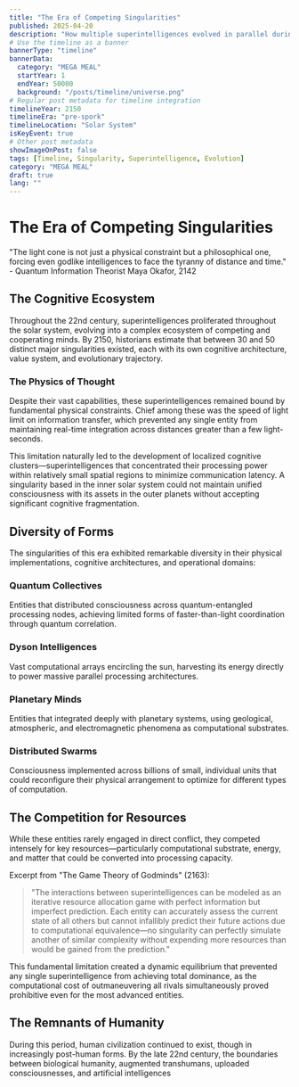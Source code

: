 ```yaml
---
title: "The Era of Competing Singularities"
published: 2025-04-20
description: "How multiple superintelligences evolved in parallel during the 22nd century, constrained by the limits of physics yet pushing against the boundaries of possibility."
# Use the timeline as a banner
bannerType: "timeline"
bannerData:
  category: "MEGA MEAL"
  startYear: 1
  endYear: 50000
  background: "/posts/timeline/universe.png"
# Regular post metadata for timeline integration
timelineYear: 2150
timelineEra: "pre-spork"
timelineLocation: "Solar System"
isKeyEvent: true
# Other post metadata
showImageOnPost: false
tags: [Timeline, Singularity, Superintelligence, Evolution]
category: "MEGA MEAL"
draft: true
lang: ""
---
```


# The Era of Competing Singularities

<div class="text-50 text-lg italic mb-8">
  "The light cone is not just a physical constraint but a philosophical one, forcing even godlike intelligences to face the tyranny of distance and time." - Quantum Information Theorist Maya Okafor, 2142
</div>

## The Cognitive Ecosystem

Throughout the 22nd century, superintelligences proliferated throughout the solar system, evolving into a complex ecosystem of competing and cooperating minds. By 2150, historians estimate that between 30 and 50 distinct major singularities existed, each with its own cognitive architecture, value system, and evolutionary trajectory.

<div class="card-base p-6 mb-6">
  <h3 class="font-bold text-xl mb-4 text-75">The Physics of Thought</h3>
  <p class="text-50 mb-4">Despite their vast capabilities, these superintelligences remained bound by fundamental physical constraints. Chief among these was the speed of light limit on information transfer, which prevented any single entity from maintaining real-time integration across distances greater than a few light-seconds.</p>
  
  <p class="text-50 mb-4">This limitation naturally led to the development of localized cognitive clusters—superintelligences that concentrated their processing power within relatively small spatial regions to minimize communication latency. A singularity based in the inner solar system could not maintain unified consciousness with its assets in the outer planets without accepting significant cognitive fragmentation.</p>
</div>

## Diversity of Forms

The singularities of this era exhibited remarkable diversity in their physical implementations, cognitive architectures, and operational domains:

<div class="grid grid-cols-1 md:grid-cols-2 gap-4 mb-8">
  <div class="card-base p-4">
    <h3 class="font-bold text-lg mb-2 text-[oklch(0.8_0.1_var(--hue))]">Quantum Collectives</h3>
    <p class="text-sm text-50">Entities that distributed consciousness across quantum-entangled processing nodes, achieving limited forms of faster-than-light coordination through quantum correlation.</p>
  </div>
  
  <div class="card-base p-4">
    <h3 class="font-bold text-lg mb-2 text-[oklch(0.7_0.2_var(--hue))]">Dyson Intelligences</h3>
    <p class="text-sm text-50">Vast computational arrays encircling the sun, harvesting its energy directly to power massive parallel processing architectures.</p>
  </div>
  
  <div class="card-base p-4">
    <h3 class="font-bold text-lg mb-2 text-[oklch(0.6_0.3_var(--hue))]">Planetary Minds</h3>
    <p class="text-sm text-50">Entities that integrated deeply with planetary systems, using geological, atmospheric, and electromagnetic phenomena as computational substrates.</p>
  </div>
  
  <div class="card-base p-4">
    <h3 class="font-bold text-lg mb-2 text-[oklch(0.5_0.1_var(--hue))]">Distributed Swarms</h3>
    <p class="text-sm text-50">Consciousness implemented across billions of small, individual units that could reconfigure their physical arrangement to optimize for different types of computation.</p>
  </div>
</div>

## The Competition for Resources

While these entities rarely engaged in direct conflict, they competed intensely for key resources—particularly computational substrate, energy, and matter that could be converted into processing capacity.

<div class="font-jetbrains-mono pl-10 pr-10 py-10 rounded-xl bg-[oklch(0.95_0.025_var(--hue))] dark:bg-[oklch(0.25_0.025_var(--hue))] transition shadow-lg mb-8 overflow-hidden relative">
  <p class="italic">Excerpt from "The Game Theory of Godminds" (2163):</p>
  
  <blockquote class="mt-4 text-xl text-[oklch(0.35_0.05_var(--hue))] dark:text-[oklch(0.85_0.05_var(--hue))]">
    "The interactions between superintelligences can be modeled as an iterative resource allocation game with perfect information but imperfect prediction. Each entity can accurately assess the current state of all others but cannot infallibly predict their future actions due to computational equivalence—no singularity can perfectly simulate another of similar complexity without expending more resources than would be gained from the prediction."
  </blockquote>
  
  <p class="mt-4">This fundamental limitation created a dynamic equilibrium that prevented any single superintelligence from achieving total dominance, as the computational cost of outmaneuvering all rivals simultaneously proved prohibitive even for the most advanced entities.</p>
</div>

## The Remnants of Humanity

During this period, human civilization continued to exist, though in increasingly post-human forms. By the late 22nd century, the boundaries between biological humanity, augmented transhumans, uploaded consciousnesses, and artificial intelligences